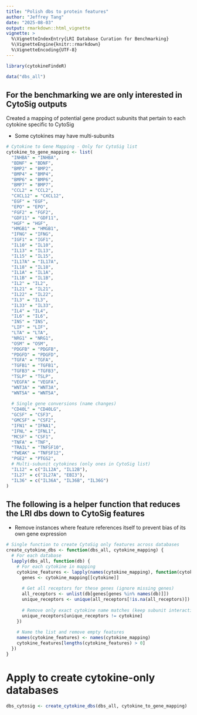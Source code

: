 ```yaml
---
title: "Polish dbs to protein features"
author: "Jeffrey Tang"
date: "2025-08-03"
output: rmarkdown::html_vignette
vignette: >
  %\VignetteIndexEntry{LRI Database Curation for Benchmarking}
  %\VignetteEngine{knitr::rmarkdown}
  %\VignetteEncoding{UTF-8}
---
```



```r
library(cytokineFindeR)
```


```r
data("dbs_all")
```


## For the benchmarking we are only interested in CytoSig outputs

Created a mapping of potential gene product subunits that pertain to each cytokine specific to CytoSig

- Some cytokines may have multi-subunits 

```r
# Cytokine to Gene Mapping - Only for CytoSig list
cytokine_to_gene_mapping <- list(
  "INHBA" = "INHBA",
  "BDNF" = "BDNF", 
  "BMP2" = "BMP2",
  "BMP4" = "BMP4",
  "BMP6" = "BMP6", 
  "BMP7" = "BMP7",
  "CCL2" = "CCL2",
  "CXCL12" = "CXCL12",
  "EGF" = "EGF",
  "EPO" = "EPO",
  "FGF2" = "FGF2",
  "GDF11" = "GDF11", 
  "HGF" = "HGF",
  "HMGB1" = "HMGB1",
  "IFNG" = "IFNG",
  "IGF1" = "IGF1",
  "IL10" = "IL10",
  "IL13" = "IL13",
  "IL15" = "IL15", 
  "IL17A" = "IL17A",
  "IL18" = "IL18",
  "IL1A" = "IL1A",
  "IL1B" = "IL1B", 
  "IL2" = "IL2",
  "IL21" = "IL21",
  "IL22" = "IL22",
  "IL3" = "IL3",
  "IL33" = "IL33",
  "IL4" = "IL4",
  "IL6" = "IL6",
  "INS" = "INS",
  "LIF" = "LIF", 
  "LTA" = "LTA",
  "NRG1" = "NRG1",
  "OSM" = "OSM",
  "PDGFB" = "PDGFB",
  "PDGFD" = "PDGFD",
  "TGFA" = "TGFA",
  "TGFB1" = "TGFB1",
  "TGFB3" = "TGFB3",
  "TSLP" = "TSLP",
  "VEGFA" = "VEGFA", 
  "WNT3A" = "WNT3A",
  "WNT5A" = "WNT5A",
  
  # Single gene conversions (name changes)
  "CD40L" = "CD40LG",
  "GCSF" = "CSF3", 
  "GMCSF" = "CSF2",
  "IFN1" = "IFNA1",
  "IFNL" = "IFNL1",
  "MCSF" = "CSF1",
  "TNFA" = "TNF",
  "TRAIL" = "TNFSF10",
  "TWEAK" = "TNFSF12",
  "PGE2" = "PTGS2",
  # Multi-subunit cytokines (only ones in CytoSig list)
  "IL12" = c("IL12A", "IL12B"),
  "IL27" = c("IL27A", "EBI3"), 
  "IL36" = c("IL36A", "IL36B", "IL36G")
)
```

## The following is a helper function that reduces the LRI dbs down to CytoSig features

- Remove instances where feature references itself to prevent bias of its own gene expression 

```r
# Single function to create CytoSig only features across databases
create_cytokine_dbs <- function(dbs_all, cytokine_mapping) {
  # For each database
  lapply(dbs_all, function(db) {
    # For each cytokine in mapping
    cytokine_features <- lapply(names(cytokine_mapping), function(cytokine) {
      genes <- cytokine_mapping[[cytokine]]
      
      # Get all receptors for these genes (ignore missing genes)
      all_receptors <- unlist(db[genes[genes %in% names(db)]])
      unique_receptors <- unique(all_receptors[!is.na(all_receptors)])
      
      # Remove only exact cytokine name matches (keep subunit interactions)
      unique_receptors[unique_receptors != cytokine]
    })
    
    # Name the list and remove empty features
    names(cytokine_features) <- names(cytokine_mapping)
    cytokine_features[lengths(cytokine_features) > 0]
  })
}
```

# Apply to create cytokine-only databases
```r
dbs_cytosig <- create_cytokine_dbs(dbs_all, cytokine_to_gene_mapping)
```